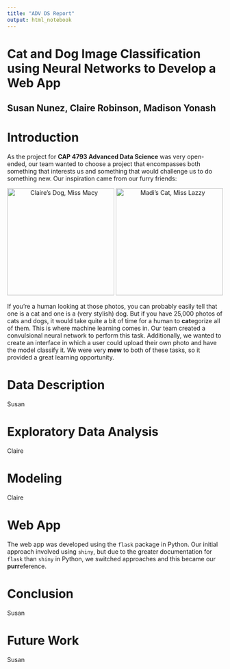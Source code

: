 ```yaml
---
title: "ADV DS Report"
output: html_notebook
---
```


# Cat and Dog Image Classification using Neural Networks to Develop a Web App
## Susan Nunez, Claire Robinson, Madison Yonash

# Introduction 

As the project for **CAP 4793 Advanced Data Science** was very open-ended, our team wanted to choose a project that encompasses both something that interests us and something that would challenge us to do something new. Our inspiration came from our furry friends:

<center>
![Claire's Dog, Miss Macy](https://raw.githubusercontent.com/madiyonash/catdog_app/main/project/report-photos/clairedog.JPG){height=250px} ![Madi's Cat, Miss Lazzy](https://raw.githubusercontent.com/madiyonash/catdog_app/main/project/report-photos/madicat.jpeg){height=250px}
</center>


If you're a human looking at those photos, you can probably easily tell that one is a cat and one is a (very stylish) dog. But if you have 25,000 photos of cats and dogs, it would take quite a bit of time for a human to **cat**egorize all of them. This is where machine learning comes in. Our team created a convulsional neural network to perform this task. Additionally, we wanted to create an interface in which a user could upload their own photo and have the model classify it. We were very **mew** to both of these tasks, so it provided a great learning opportunity. 

# Data Description

Susan

# Exploratory Data Analysis

Claire

# Modeling

Claire

# Web App

The web app was developed using the `flask` package in Python. Our initial approach involved using `shiny`, but due to the greater documentation for `flask` than `shiny` in Python, we switched approaches and this became our **purr**eference.

# Conclusion

Susan

# Future Work

Susan
